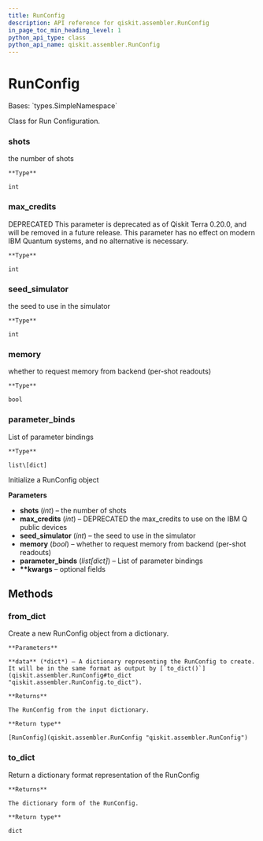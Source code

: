 ```yaml
---
title: RunConfig
description: API reference for qiskit.assembler.RunConfig
in_page_toc_min_heading_level: 1
python_api_type: class
python_api_name: qiskit.assembler.RunConfig
---
```


# RunConfig

<Class id="qiskit.assembler.RunConfig" isDedicatedPage={true} github="https://github.com/qiskit/qiskit/tree/stable/0.22/qiskit/assembler/run_config.py" signature="RunConfig(shots=None, max_credits=None, seed_simulator=None, memory=None, parameter_binds=None, **kwargs)" modifiers="class">
  Bases: `types.SimpleNamespace`

  Class for Run Configuration.

  ### shots

  <Attribute id="qiskit.assembler.RunConfig.shots">
    the number of shots

    **Type**

    int
  </Attribute>

  ### max\_credits

  <Attribute id="qiskit.assembler.RunConfig.max_credits">
    DEPRECATED This parameter is deprecated as of Qiskit Terra 0.20.0, and will be removed in a future release. This parameter has no effect on modern IBM Quantum systems, and no alternative is necessary.

    **Type**

    int
  </Attribute>

  ### seed\_simulator

  <Attribute id="qiskit.assembler.RunConfig.seed_simulator">
    the seed to use in the simulator

    **Type**

    int
  </Attribute>

  ### memory

  <Attribute id="qiskit.assembler.RunConfig.memory">
    whether to request memory from backend (per-shot readouts)

    **Type**

    bool
  </Attribute>

  ### parameter\_binds

  <Attribute id="qiskit.assembler.RunConfig.parameter_binds">
    List of parameter bindings

    **Type**

    list\[dict]
  </Attribute>

  Initialize a RunConfig object

  **Parameters**

  *   **shots** (*int*) – the number of shots
  *   **max\_credits** (*int*) – DEPRECATED the max\_credits to use on the IBM Q public devices
  *   **seed\_simulator** (*int*) – the seed to use in the simulator
  *   **memory** (*bool*) – whether to request memory from backend (per-shot readouts)
  *   **parameter\_binds** (*list\[dict]*) – List of parameter bindings
  *   **\*\*kwargs** – optional fields

  ## Methods

  <span id="qiskit-assembler-runconfig-from-dict" />

  ### from\_dict

  <Function id="qiskit.assembler.RunConfig.from_dict" signature="RunConfig.from_dict(data)" modifiers="classmethod">
    Create a new RunConfig object from a dictionary.

    **Parameters**

    **data** (*dict*) – A dictionary representing the RunConfig to create. It will be in the same format as output by [`to_dict()`](qiskit.assembler.RunConfig#to_dict "qiskit.assembler.RunConfig.to_dict").

    **Returns**

    The RunConfig from the input dictionary.

    **Return type**

    [RunConfig](qiskit.assembler.RunConfig "qiskit.assembler.RunConfig")
  </Function>

  <span id="qiskit-assembler-runconfig-to-dict" />

  ### to\_dict

  <Function id="qiskit.assembler.RunConfig.to_dict" signature="RunConfig.to_dict()">
    Return a dictionary format representation of the RunConfig

    **Returns**

    The dictionary form of the RunConfig.

    **Return type**

    dict
  </Function>
</Class>

